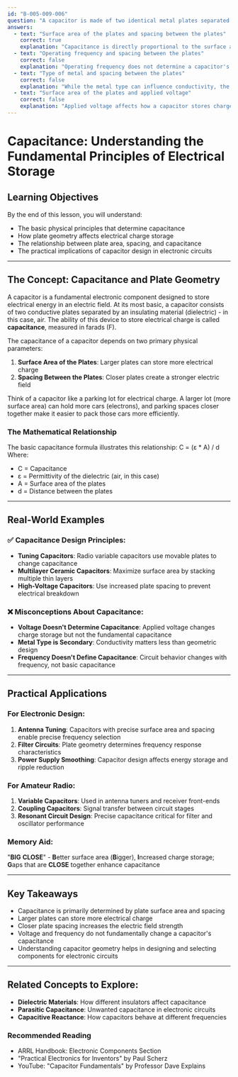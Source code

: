 ```yaml
---
id: "B-005-009-006"
question: "A capacitor is made of two identical metal plates separated by air. What parameters determine its capacitance?"
answers:
  - text: "Surface area of the plates and spacing between the plates"
    correct: true
    explanation: "Capacitance is directly proportional to the surface area of the plates and inversely proportional to the distance between them. A larger plate surface area allows more charge storage, while closer plate spacing increases the electric field strength and charge concentration, both of which increase the capacitor's ability to store electrical charge."
  - text: "Operating frequency and spacing between the plates"
    correct: false
    explanation: "Operating frequency does not determine a capacitor's basic capacitance. While frequency can affect how a capacitor performs in a circuit, the fundamental capacitance is determined by physical plate characteristics, not the frequency of the signal passing through it."
  - text: "Type of metal and spacing between the plates"
    correct: false
    explanation: "While the metal type can influence conductivity, the primary factors determining capacitance are plate surface area and spacing. The dielectric material (in this case, air) between the plates plays a more significant role than the specific metal used for the plates."
  - text: "Surface area of the plates and applied voltage"
    correct: false
    explanation: "Applied voltage affects how a capacitor stores charge but does not determine its basic capacitance. Capacitance is a physical characteristic of the capacitor's geometry, independent of the voltage applied to it."
---
```


# Capacitance: Understanding the Fundamental Principles of Electrical Storage

## Learning Objectives
By the end of this lesson, you will understand:
- The basic physical principles that determine capacitance
- How plate geometry affects electrical charge storage
- The relationship between plate area, spacing, and capacitance
- The practical implications of capacitor design in electronic circuits

---

## The Concept: Capacitance and Plate Geometry

A capacitor is a fundamental electronic component designed to store electrical energy in an electric field. At its most basic, a capacitor consists of two conductive plates separated by an insulating material (dielectric) - in this case, air. The ability of this device to store electrical charge is called **capacitance**, measured in farads (F).

The capacitance of a capacitor depends on two primary physical parameters:
1. **Surface Area of the Plates**: Larger plates can store more electrical charge
2. **Spacing Between the Plates**: Closer plates create a stronger electric field

Think of a capacitor like a parking lot for electrical charge. A larger lot (more surface area) can hold more cars (electrons), and parking spaces closer together make it easier to pack those cars more efficiently.

### The Mathematical Relationship

The basic capacitance formula illustrates this relationship:
C = (ε * A) / d
Where:
- C = Capacitance
- ε = Permittivity of the dielectric (air, in this case)
- A = Surface area of the plates
- d = Distance between the plates

---

## Real-World Examples

### ✅ Capacitance Design Principles:
- **Tuning Capacitors**: Radio variable capacitors use movable plates to change capacitance
- **Multilayer Ceramic Capacitors**: Maximize surface area by stacking multiple thin layers
- **High-Voltage Capacitors**: Use increased plate spacing to prevent electrical breakdown

### ❌ Misconceptions About Capacitance:
- **Voltage Doesn't Determine Capacitance**: Applied voltage changes charge storage but not the fundamental capacitance
- **Metal Type is Secondary**: Conductivity matters less than geometric design
- **Frequency Doesn't Define Capacitance**: Circuit behavior changes with frequency, not basic capacitance

---

## Practical Applications

### For Electronic Design:
1. **Antenna Tuning**: Capacitors with precise surface area and spacing enable precise frequency selection
2. **Filter Circuits**: Plate geometry determines frequency response characteristics
3. **Power Supply Smoothing**: Capacitor design affects energy storage and ripple reduction

### For Amateur Radio:
1. **Variable Capacitors**: Used in antenna tuners and receiver front-ends
2. **Coupling Capacitors**: Signal transfer between circuit stages
3. **Resonant Circuit Design**: Precise capacitance critical for filter and oscillator performance

### Memory Aid:
"**BIG** **CLOSE**" - **B**etter surface area (**B**igger), **I**ncreased charge storage; **G**aps that are **CLOSE** together enhance capacitance

---

## Key Takeaways

- Capacitance is primarily determined by plate surface area and spacing
- Larger plates can store more electrical charge
- Closer plate spacing increases the electric field strength
- Voltage and frequency do not fundamentally change a capacitor's capacitance
- Understanding capacitor geometry helps in designing and selecting components for electronic circuits

---

## Related Concepts to Explore:
- **Dielectric Materials**: How different insulators affect capacitance
- **Parasitic Capacitance**: Unwanted capacitance in electronic circuits
- **Capacitive Reactance**: How capacitors behave at different frequencies

### Recommended Reading
- ARRL Handbook: Electronic Components Section
- "Practical Electronics for Inventors" by Paul Scherz
- YouTube: "Capacitor Fundamentals" by Professor Dave Explains